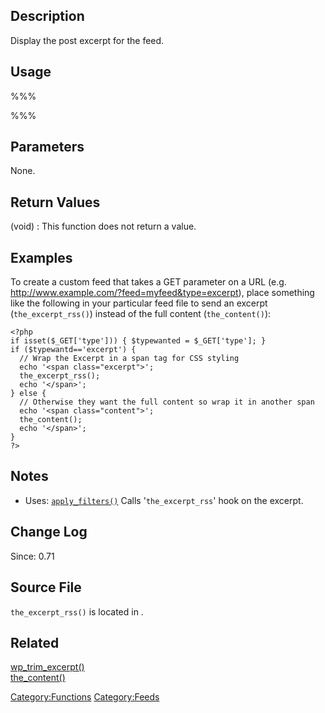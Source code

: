 {{Languages|
{{en|Function Reference/get pages}}
{{ja|Function Reference/the excerpt rss}}
}}
== Description ==
Display the post excerpt for the feed. 

== Usage ==
%%%<?php the_excerpt_rss() ?>%%%

== Parameters ==
None.

== Return Values ==
; (void) : This function does not return a value.

== Examples ==
<!-- Need creative examples. Feel free to link to external examples. -->
To create a custom feed that takes a GET parameter on a URL (e.g. http://www.example.com/?feed=myfeed&type=excerpt), place something like the following in your particular feed file to send an excerpt (<code>the_excerpt_rss()</code>) instead of the full content (<code>the_content()</code>):
<pre>
<?php
if isset($_GET['type'])) { $typewanted = $_GET['type']; }
if ($typewantd=='excerpt') {
  // Wrap the Excerpt in a span tag for CSS styling
  echo '<span class="excerpt">'; 
  the_excerpt_rss();   
  echo '</span>';
} else {  
  // Otherwise they want the full content so wrap it in another span
  echo '<span class="content">';
  the_content();
  echo '</span>';
}
?>
</pre>

== Notes ==
* Uses: [[Function_Reference/apply_filters|<tt>apply_filters()</tt>]] Calls '<tt>the_excerpt_rss</tt>' hook on the excerpt.

== Change Log ==
Since: 0.71

== Source File ==
<tt>the_excerpt_rss()</tt> is located in {{Trac|wp-includes/feed.php}}.

== Related ==
[[Function_Reference/wp_trim_excerpt|wp_trim_excerpt()]]<br/>
[[Function_Reference/the_content|the_content()]]
{{Tag Footer}}

[[Category:Functions]]
[[Category:Feeds]]